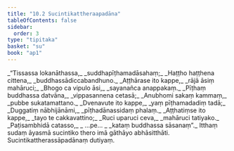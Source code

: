 ```yaml
---
title: "10.2 Sucintikattheraapadāna"
tableOfContents: false
sidebar:
  order: 3
type: "tipitaka"
basket: "su"
book: "ap1"
---
```



<DynamicBreadcrumb />

<Division number="8" book="ap1">

<Paragraph number="1774" type="verses" book="ap1">
_“Tissassa lokanāthassa,_  
_suddhapīṭhamadāsahaṃ;_  
_Haṭṭho haṭṭhena cittena,_  
_buddhassādiccabandhuno._  

</Paragraph>

</Division>
<Division number="9" book="ap1">

<Paragraph number="1775" type="verses" book="ap1">
_Aṭṭhārase ito kappe,_  
_rājā āsiṃ mahāruci;_  
_Bhogo ca vipulo āsi,_  
_sayanañca anappakaṃ._  

</Paragraph>

</Division>
<Division number="10" book="ap1">

<Paragraph number="1776" type="verses" book="ap1">
_Pīṭhaṃ buddhassa datvāna,_  
_vippasannena cetasā;_  
_Anubhomi sakaṃ kammaṃ,_  
_pubbe sukatamattano._  

</Paragraph>

</Division>
<Division number="11" book="ap1">

<Paragraph number="1777" type="verses" book="ap1">
_Dvenavute ito kappe,_  
_yaṃ pīṭhamadadiṃ tadā;_  
_Duggatiṃ nābhijānāmi,_  
_pīṭhadānassidaṃ phalaṃ._  

</Paragraph>

</Division>
<Division number="12" book="ap1">

<Paragraph number="1778" type="verses" book="ap1">
_Aṭṭhatiṃse ito kappe,_  
_tayo te cakkavattino;_  
_Ruci uparuci ceva,_  
_mahāruci tatiyako._  

</Paragraph>

</Division>
<Division number="13" book="ap1">

<Paragraph number="1779" type="verses" book="ap1">
_Paṭisambhidā catasso,_  
_ …pe… _  
_kataṃ buddhassa sāsanaṃ”._  

</Paragraph>

<Paragraph number="1780" book="ap1">
Itthaṃ sudaṃ āyasmā sucintiko thero imā gāthāyo abhāsitthāti.

</Paragraph>
</Division>

<Paragraph number="1781" type="center" book="ap1">
Sucintikattherassāpadānaṃ dutiyaṃ.
</Paragraph>